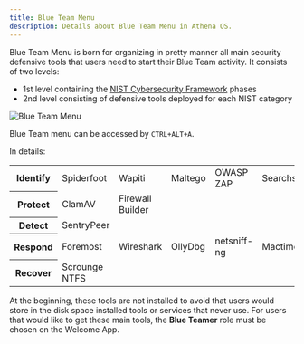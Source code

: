 ```yaml
---
title: Blue Team Menu
description: Details about Blue Team Menu in Athena OS.
---
```


Blue Team Menu is born for organizing in pretty manner all main security defensive tools that users need to start their Blue Team activity. It consists of two levels:
* 1st level containing the [NIST Cybersecurity Framework](https://www.nist.gov/cyberframework) phases
* 2nd level consisting of defensive tools deployed for each NIST category

![Blue Team Menu](@assets/images/blueteam-menu.png)

Blue Team menu can be accessed by `CTRL+ALT+A`.

In details:
<table>
  <tr>
    <th>Identify</th>
    <td>Spiderfoot</td>
    <td>Wapiti</td>
    <td>Maltego</td>
    <td>OWASP ZAP</td>
    <td>Searchsploit</td>
  </tr>
  <tr>
    <th>Protect</th>
    <td>ClamAV</td>
    <td>Firewall Builder</td>
  </tr>
  <tr>
    <th>Detect</th>
    <td>SentryPeer</td>
  </tr>
  <tr>
    <th>Respond</th>
    <td>Foremost</td>
    <td>Wireshark</td>
    <td>OllyDbg</td>
    <td>netsniff-ng</td>
    <td>Mactime</td>
    <td>ILS</td>
    <td>ICAT</td>
    <td>Guymager</td>
    <td>Ghidra</td>
    <td>Galleta</td>
  </tr>
  <tr>
    <th>Recover</th>
    <td>Scrounge NTFS</td>
  </tr>
</table>

At the beginning, these tools are not installed to avoid that users would store in the disk space installed tools or services that never use. For users that would like to get these main tools, the **Blue Teamer** role must be chosen on the Welcome App.